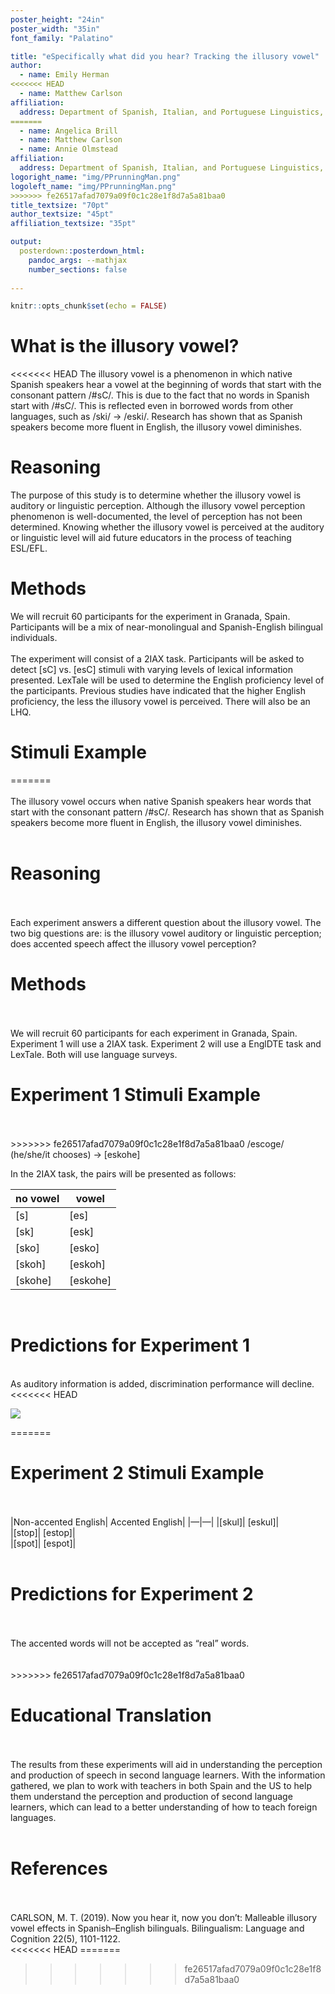 ```yaml
---
poster_height: "24in"
poster_width: "35in" 
font_family: "Palatino" 

title: "eSpecifically what did you hear? Tracking the illusory vowel"
author: 
  - name: Emily Herman
<<<<<<< HEAD
  - name: Matthew Carlson
affiliation:
  address: Department of Spanish, Italian, and Portuguese Linguistics, Penn State
=======
  - name: Angelica Brill
  - name: Matthew Carlson
  - name: Annie Olmstead
affiliation:
  address: Department of Spanish, Italian, and Portuguese Linguistics, Penn State
logoright_name: "img/PPrunningMan.png"
logoleft_name: "img/PPrunningMan.png"
>>>>>>> fe26517afad7079a09f0c1c28e1f8d7a5a81baa0
title_textsize: "70pt"
author_textsize: "45pt"
affiliation_textsize: "35pt"

output: 
  posterdown::posterdown_html:
    pandoc_args: --mathjax 
    number_sections: false 
    
---
```


```r
knitr::opts_chunk$set(echo = FALSE)
```


#  What is the illusory vowel?  
<<<<<<< HEAD
The illusory vowel is a phenomenon in which native Spanish speakers hear a vowel at the beginning of words that start with the consonant pattern /#sC/. This is due to the fact that no words in Spanish start with /#sC/. This is reflected even in borrowed words from other languages, such as /ski/ -> /eski/. Research has shown that as Spanish speakers become more fluent in English, the illusory vowel diminishes.  

# Reasoning 
The purpose of this study is to determine whether the illusory vowel is auditory or linguistic perception. Although the illusory vowel perception phenomenon is well-documented, the level of perception has not been determined. Knowing whether the illusory vowel is perceived at the auditory or linguistic level will aid future educators in the process of teaching ESL/EFL. 

# Methods  
We will recruit 60 participants for the experiment in Granada, Spain. Participants will be a mix of near-monolingual and Spanish-English bilingual individuals. 
<br/>  
The experiment will consist of a 2IAX task. Participants will be asked to detect [sC] vs. [esC] stimuli with varying levels of lexical information presented. LexTale will be used to determine the English proficiency level of the participants. Previous studies have indicated that the higher English proficiency, the less the illusory vowel is perceived. There will also be an LHQ. 

# Stimuli Example
  
=======
<br/>  
The illusory vowel occurs when native Spanish speakers hear words that start with the consonant pattern /#sC/. Research has shown that as Spanish speakers become more fluent in English, the illusory vowel diminishes.  
<br/>    

# Reasoning 
<br/>  
Each experiment answers a different question about the illusory vowel. The two big questions are: is the illusory vowel auditory or linguistic perception; does accented speech affect the illusory vowel perception? 
<br/>

# Methods  
<br/>  
We will recruit 60 participants for each experiment in Granada, Spain. Experiment 1 will use a 2IAX task. Experiment 2 will use a EnglDTE task and LexTale. Both will use language surveys. 
<br/>  

# Experiment 1 Stimuli Example
<br/>  
>>>>>>> fe26517afad7079a09f0c1c28e1f8d7a5a81baa0
/escoge/ (he/she/it chooses) -> [eskohe] 

In the 2IAX task, the pairs will be presented as follows: 

|no vowel| vowel|
|---|---|
|[s]   |  [es]| 
|[sk]   |  [esk]| 
|[sko]  |  [esko]| 
|[skoh] |  [eskoh]| 
|[skohe] |  [eskohe] | 
<br/>  

# Predictions for Experiment 1 
<br/>
As auditory information is added, discrimination performance will decline. 
<<<<<<< HEAD
<br/> 

![](img/PIREpredictions.png)  

=======
<br/>  

# Experiment 2 Stimuli Example  
<br/>  
|Non-accented English| Accented English|
|---|---|
|[skul]|  [eskul]|    
|[stop]|  [estop]|    
|[spot]|  [espot]|    
<br/>  

# Predictions for Experiment 2  
<br/>   
The accented words will not be accepted as "real" words.  
<br/>  
>>>>>>> fe26517afad7079a09f0c1c28e1f8d7a5a81baa0

# Educational Translation  
<br/>  
The results from these experiments will aid in understanding the perception and production of speech in second language learners. With the information gathered, we plan to work with teachers in both Spain and the US to help them understand the perception and production of second language learners, which can lead to a better understanding of how to teach foreign languages.  
<br/>  

# References 
<br/>  
CARLSON, M. T. (2019). Now you hear it, now you don't: Malleable illusory vowel effects in Spanish–English bilinguals. Bilingualism: Language and Cognition 22(5), 1101-1122. 
<br/>
<<<<<<< HEAD
=======


>>>>>>> fe26517afad7079a09f0c1c28e1f8d7a5a81baa0

